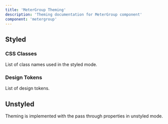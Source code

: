 ```yaml
---
title: 'MeterGroup Theming'
description: 'Theming documentation for MeterGroup component'
component: 'metergroup'
---
```


## Styled

### CSS Classes

List of class names used in the styled mode.

<DocTable name="MeterGroup" category="style" />

### Design Tokens

List of design tokens.

<DocTable name="MeterGroup" category="token" />

## Unstyled

Theming is implemented with the pass through properties in unstyled mode.
